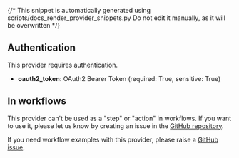{/* This snippet is automatically generated using scripts/docs_render_provider_snippets.py 
Do not edit it manually, as it will be overwritten */}

## Authentication
This provider requires authentication.
- **oauth2_token**: OAuth2 Bearer Token (required: True, sensitive: True)


## In workflows

This provider can't be used as a "step" or "action" in workflows. If you want to use it, please let us know by creating an issue in the [GitHub repository](https://github.com/keephq/keep/issues).



If you need workflow examples with this provider, please raise a [GitHub issue](https://github.com/keephq/keep/issues).
